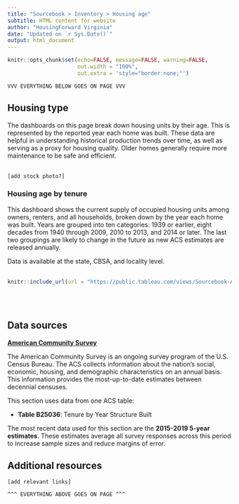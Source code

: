 ```yaml
---
title: "Sourcebook > Inventory > Housing age"
subtitle: HTML content for website
author: "HousingForward Virginia"
date: "Updated on `r Sys.Date()`"
output: html_document
---
```


```r
knitr::opts_chunk$set(echo=FALSE, message=FALSE, warning=FALSE,
                      out.width = "100%",
                      out.extra = 'style="border:none;"')
```


```
VVV EVERYTHING BELOW GOES ON PAGE VVV
```

## Housing type

The dashboards on this page break down housing units by their age. This is represented by the reported year each home was built. These data are helpful in understanding historical production trends over time, as well as serving as a proxy for housing quality. Older homes generally require more maintenance to be safe and efficient.
<br>
<br>
```
[add stock photo?]
```

### Housing age by tenure

This dashboard shows the current supply of occupied housing units among owners, renters, and all households, broken down by the year each home was built. Years are grouped into ten categories: 1939 or earlier, eight decades from 1940 through 2009, 2010 to 2013, and 2014 or later. The last two groupings are likely to change in the future as new ACS estimates are released annually.

Data is available at the state, CBSA, and locality level.
<br>
<br>
```r
knitr::include_url(url = "https://public.tableau.com/views/Sourcebook-Ageofhousingstockbytenure/Statewide?:showVizHome=no&:embed=true", height = "500px")
```
<br>
<br>

## Data sources

[**American Community Survey**](https://www.census.gov/programs-surveys/acs)

The American Community Survey is an ongoing survey program of the U.S. Census Bureau. The ACS collects information about the nation’s social, economic, housing, and demographic characteristics on an annual basis. This information provides the most-up-to-date estimates between decennial censuses.

This section uses data from one ACS table:

* **Table B25036**: Tenure by Year Structure Built

The most recent data used for this section are the **2015-2019 5-year estimates**. These estimates average all survey responses across this period to increase sample sizes and reduce margins of error.

## Additional resources

```
[add relevant links]
```

```
^^^ EVERYTHING ABOVE GOES ON PAGE ^^^
```